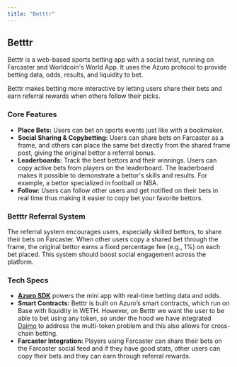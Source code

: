 ```yaml
---
title: "Betttr"
---
```

## Betttr

Betttr is a web-based sports betting app with a social twist, running on Farcaster and Worldcoin's World App.
It uses the Azuro protocol to provide betting data, odds, results, and liquidity to bet.

Betttr makes betting more interactive by letting users share their bets and earn referral rewards when others follow their picks.

### Core Features

- **Place Bets:** Users can bet on sports events just like with a bookmaker.
- **Social Sharing & Copybetting:** Users can share bets on Farcaster as a frame, and others can place the same bet directly from the shared frame post, giving the original bettor a referral bonus.
- **Leaderboards:** Track the best bettors and their winnings. Users can copy active bets from players on the leaderboard. The leaderboard makes it possible to demonstrate a bettor's skills and results. For example, a bettor specialized in football or NBA.
- **Follow:** Users can follow other users and get notified on their bets in real time thus making it easier to copy bet your favorite bettors.

### Betttr Referral System

The referral system encourages users, especially skilled bettors, to share their bets on Farcaster. When other users copy a shared bet through the frame, the original bettor earns a fixed percentage fee (e.g., 1%) on each bet placed. This system should boost social engagement across the platform.

### Tech Specs

- [**Azuro SDK**](https://gem.azuro.org/hub/apps/sdk/overview) powers the mini app with real-time betting data and odds.
- **Smart Contracts:** Betttr is built on Azuro’s smart contracts, which run on Base with liquidity in WETH. However, on Betttr we want the user to be able to bet using any token, so under the hood we have integrated [Daimo](https://pay.daimo.com) to address the multi-token problem and this also allows for cross-chain betting.
- **Farcaster Integration:** Players using Farcaster can share their bets on the Farcaster social feed and if they have good stats, other users can copy their bets and they can earn through referral rewards.